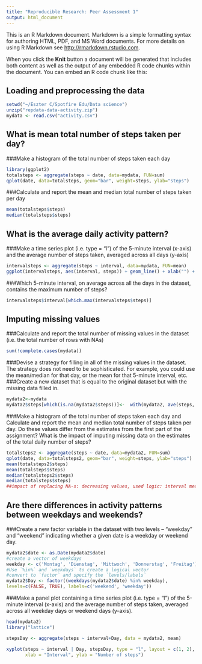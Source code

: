 ```yaml
---
title: "Reproducible Research: Peer Assessment 1"
output: html_document
---
```


This is an R Markdown document. Markdown is a simple formatting syntax for authoring HTML, PDF, and MS Word documents. For more details on using R Markdown see <http://rmarkdown.rstudio.com>.

When you click the **Knit** button a document will be generated that includes both content as well as the output of any embedded R code chunks within the document. You can embed an R code chunk like this:

## Loading and preprocessing the data

```r
setwd("~/Eszter C/Spotfire Edu/Data science")
unzip("repdata-data-activity.zip")
mydata <- read.csv("activity.csv")
```
## What is mean total number of steps taken per day?
###Make a histogram of the total number of steps taken each day
```r
library(ggplot2)
totalsteps <- aggregate(steps ~ date, data=mydata, FUN=sum)
qplot(date, data=totalsteps, geom="bar", weight=steps, ylab="steps")
```

###Calculate and report the mean and median total number of steps taken per day
```r
mean(totalsteps$steps)
median(totalsteps$steps)
```
## What is the average daily activity pattern?

###Make a time series plot (i.e. type = "l") of the 5-minute interval (x-axis) and the average number of steps taken, averaged across all days (y-axis)
```r
intervalsteps <- aggregate(steps ~ interval, data=mydata, FUN=mean)
ggplot(intervalsteps, aes(interval, steps)) + geom_line() + xlab("") + ylab("Interval steps")
```
###Which 5-minute interval, on average across all the days in the dataset, contains the maximum number of steps?
```r
intervalsteps$interval[which.max(intervalsteps$steps)]
```
## Imputing missing values
###Calculate and report the total number of missing values in the dataset (i.e. the total number of rows with NAs)
```r
sum(!complete.cases(mydata))
```
###Devise a strategy for filling in all of the missing values in the dataset. The strategy does not need to be sophisticated. For example, you could use the mean/median for that day, or the mean for that 5-minute interval, etc.
###Create a new dataset that is equal to the original dataset but with the missing data filled in.
```r
mydata2<-mydata
mydata2$steps[which(is.na(mydata2$steps))]<-  with(mydata2, ave(steps, interval, FUN = function(x) median(x, na.rm = TRUE)))[is.na(mydata2$steps)]

```
###Make a histogram of the total number of steps taken each day and Calculate and report the mean and median total number of steps taken per day. Do these values differ from the estimates from the first part of the assignment? What is the impact of imputing missing data on the estimates of the total daily number of steps?
```r
totalsteps2 <- aggregate(steps ~ date, data=mydata2, FUN=sum)
qplot(date, data=totalsteps2, geom="bar", weight=steps, ylab="steps")
mean(totalsteps2$steps)
mean(totalsteps$steps)
median(totalsteps2$steps)
median(totalsteps$steps)
##impact of replacing NA-s: decreasing values, used logic: interval mean
```
## Are there differences in activity patterns between weekdays and weekends?
###Create a new factor variable in the dataset with two levels -- "weekday" and "weekend" indicating whether a given date is a weekday or weekend day.
```r
mydata2$date <- as.Date(mydata2$date)
#create a vector of weekdays
weekday <- c('Montag', 'Dienstag', 'Mittwoch', 'Donnerstag', 'Freitag')
#Use `%in%` and `weekdays` to create a logical vector
#convert to `factor` and specify the `levels/labels`
mydata2$Day <- factor((weekdays(mydata2$date) %in% weekday), 
levels=c(FALSE, TRUE), labels=c('weekend', 'weekday')) 

```
###Make a panel plot containing a time series plot (i.e. type = "l") of the 5-minute interval (x-axis) and the average number of steps taken, averaged across all weekday days or weekend days (y-axis). 
```r
head(mydata2)
library("lattice")

stepsDay <- aggregate(steps ~ interval+Day, data = mydata2, mean)

xyplot(steps ~ interval | Day, stepsDay, type = "l", layout = c(1, 2), 
       xlab = "Interval", ylab = "Number of steps")
```
